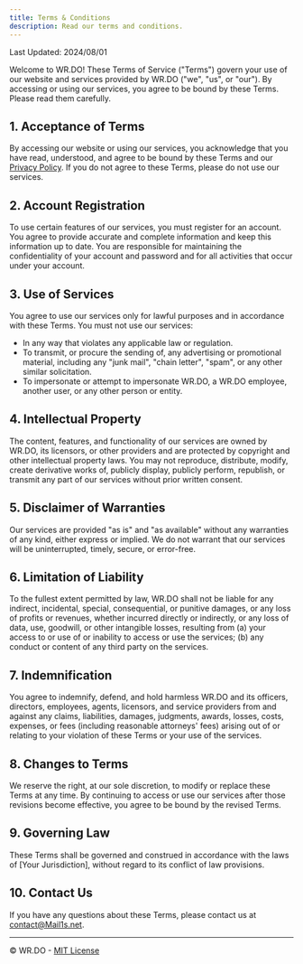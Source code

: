 ```yaml
---
title: Terms & Conditions
description: Read our terms and conditions.
---
```


Last Updated: 2024/08/01

Welcome to WR.DO! These Terms of Service ("Terms") govern your use of our website and services provided by WR.DO ("we", "us", or "our"). By accessing or using our services, you agree to be bound by these Terms. Please read them carefully.

## 1. Acceptance of Terms

By accessing our website or using our services, you acknowledge that you have read, understood, and agree to be bound by these Terms and our [Privacy Policy](/privacy-policy). If you do not agree to these Terms, please do not use our services.

## 2. Account Registration

To use certain features of our services, you must register for an account. You agree to provide accurate and complete information and keep this information up to date. You are responsible for maintaining the confidentiality of your account and password and for all activities that occur under your account.

## 3. Use of Services

You agree to use our services only for lawful purposes and in accordance with these Terms. You must not use our services:

- In any way that violates any applicable law or regulation.
- To transmit, or procure the sending of, any advertising or promotional material, including any "junk mail", "chain letter", "spam", or any other similar solicitation.
- To impersonate or attempt to impersonate WR.DO, a WR.DO employee, another user, or any other person or entity.

## 4. Intellectual Property

The content, features, and functionality of our services are owned by WR.DO, its licensors, or other providers and are protected by copyright and other intellectual property laws. You may not reproduce, distribute, modify, create derivative works of, publicly display, publicly perform, republish, or transmit any part of our services without prior written consent.

## 5. Disclaimer of Warranties

Our services are provided "as is" and "as available" without any warranties of any kind, either express or implied. We do not warrant that our services will be uninterrupted, timely, secure, or error-free.

## 6. Limitation of Liability

To the fullest extent permitted by law, WR.DO shall not be liable for any indirect, incidental, special, consequential, or punitive damages, or any loss of profits or revenues, whether incurred directly or indirectly, or any loss of data, use, goodwill, or other intangible losses, resulting from (a) your access to or use of or inability to access or use the services; (b) any conduct or content of any third party on the services.

## 7. Indemnification

You agree to indemnify, defend, and hold harmless WR.DO and its officers, directors, employees, agents, licensors, and service providers from and against any claims, liabilities, damages, judgments, awards, losses, costs, expenses, or fees (including reasonable attorneys' fees) arising out of or relating to your violation of these Terms or your use of the services.

## 8. Changes to Terms

We reserve the right, at our sole discretion, to modify or replace these Terms at any time. By continuing to access or use our services after those revisions become effective, you agree to be bound by the revised Terms.

## 9. Governing Law

These Terms shall be governed and construed in accordance with the laws of [Your Jurisdiction], without regard to its conflict of law provisions.

## 10. Contact Us

If you have any questions about these Terms, please contact us at [contact@Mail1s.net](mailto:contact@Mail1s.net).

---

© WR.DO - [MIT License](/LICENSE.md)